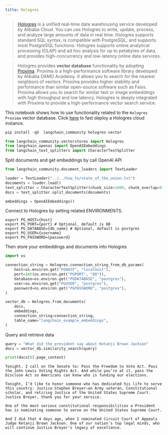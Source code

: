 ```yaml
---
title: Hologres
---
```


>[Hologres](https://www.alibabacloud.com/help/en/hologres/latest/introduction) is a unified real-time data warehousing service developed by Alibaba Cloud. You can use Hologres to write, update, process, and analyze large amounts of data in real time.
>Hologres supports standard SQL syntax, is compatible with PostgreSQL, and supports most PostgreSQL functions. Hologres supports online analytical processing (OLAP) and ad hoc analysis for up to petabytes of data, and provides high-concurrency and low-latency online data services.

>Hologres provides **vector database** functionality by adopting [Proxima](https://www.alibabacloud.com/help/en/hologres/latest/vector-processing).
>Proxima is a high-performance software library developed by Alibaba DAMO Academy. It allows you to search for the nearest neighbors of vectors. Proxima provides higher stability and performance than similar open-source software such as Faiss. Proxima allows you to search for similar text or image embeddings with high throughput and low latency. Hologres is deeply integrated with Proxima to provide a high-performance vector search service.

This notebook shows how to use functionality related to the `Hologres Proxima` vector database.
Click [here](https://www.alibabacloud.com/zh/product/hologres) to fast deploy a Hologres cloud instance.

```python
pip install -qU  langchain_community hologres-vector
```

```python
from langchain_community.vectorstores import Hologres
from langchain_openai import OpenAIEmbeddings
from langchain_text_splitters import CharacterTextSplitter
```

Split documents and get embeddings by call OpenAI API

```python
from langchain_community.document_loaders import TextLoader

loader = TextLoader("../../how_to/state_of_the_union.txt")
documents = loader.load()
text_splitter = CharacterTextSplitter(chunk_size=1000, chunk_overlap=0)
docs = text_splitter.split_documents(documents)

embeddings = OpenAIEmbeddings()
```

Connect to Hologres by setting related ENVIRONMENTS.

```
export PG_HOST={host}
export PG_PORT={port} # Optional, default is 80
export PG_DATABASE={db_name} # Optional, default is postgres
export PG_USER={username}
export PG_PASSWORD={password}
```

Then store your embeddings and documents into Hologres

```python
import os

connection_string = Hologres.connection_string_from_db_params(
    host=os.environ.get("PGHOST", "localhost"),
    port=int(os.environ.get("PGPORT", "80")),
    database=os.environ.get("PGDATABASE", "postgres"),
    user=os.environ.get("PGUSER", "postgres"),
    password=os.environ.get("PGPASSWORD", "postgres"),
)

vector_db = Hologres.from_documents(
    docs,
    embeddings,
    connection_string=connection_string,
    table_name="langchain_example_embeddings",
)
```

Query and retrieve data

```python
query = "What did the president say about Ketanji Brown Jackson"
docs = vector_db.similarity_search(query)
```

```python
print(docs[0].page_content)
```

```output
Tonight. I call on the Senate to: Pass the Freedom to Vote Act. Pass the John Lewis Voting Rights Act. And while you’re at it, pass the Disclose Act so Americans can know who is funding our elections.

Tonight, I’d like to honor someone who has dedicated his life to serve this country: Justice Stephen Breyer—an Army veteran, Constitutional scholar, and retiring Justice of the United States Supreme Court. Justice Breyer, thank you for your service.

One of the most serious constitutional responsibilities a President has is nominating someone to serve on the United States Supreme Court.

And I did that 4 days ago, when I nominated Circuit Court of Appeals Judge Ketanji Brown Jackson. One of our nation’s top legal minds, who will continue Justice Breyer’s legacy of excellence.
```
